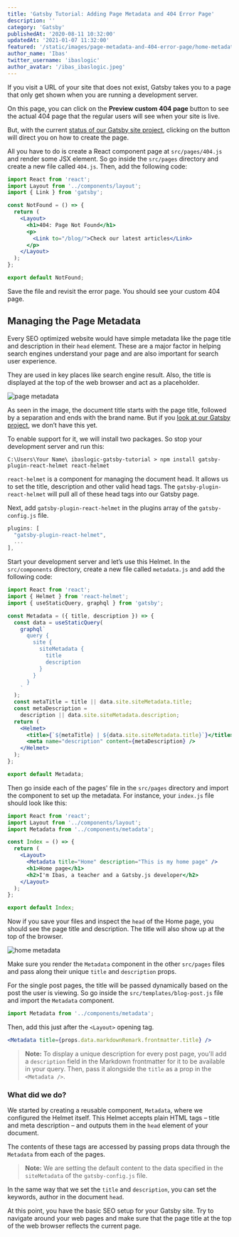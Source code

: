 ```yaml
---
title: 'Gatsby Tutorial: Adding Page Metadata and 404 Error Page'
description: ''
category: 'Gatsby'
publishedAt: '2020-08-11 10:32:00'
updatedAt: '2021-01-07 11:32:00'
featured: '/static/images/page-metadata-and-404-error-page/home-metadata_.png'
author_name: 'Ibas'
twitter_username: 'ibaslogic'
author_avatar: '/ibas_ibaslogic.jpeg'
---
```


If you visit a URL of your site that does not exist, Gatsby takes you to a page that only get shown when you are running a development server.

On this page, you can click on the **Preview custom 404 page** button to see the actual 404 page that the regular users will see when your site is live.

But, with the current [status of our Gatsby site project](/gatsby-tutorial-from-scratch-for-beginners/ 'Gatsby tutorial'), clicking on the button will direct you on how to create the page.

All you have to do is create a React component page at `src/pages/404.js` and render some JSX element. So go inside the `src/pages` directory and create a new file called `404.js`. Then, add the following code:

```jsx
import React from 'react';
import Layout from '../components/layout';
import { Link } from 'gatsby';

const NotFound = () => {
  return (
    <Layout>
      <h1>404: Page Not Found</h1>
      <p>
        <Link to="/blog/">Check our latest articles</Link>
      </p>
    </Layout>
  );
};

export default NotFound;
```

Save the file and revisit the error page. You should see your custom 404 page.

## Managing the Page Metadata

Every SEO optimized website would have simple metadata like the page title and description in their `head` element. These are a major factor in helping search engines understand your page and are also important for search user experience.

They are used in key places like search engine result. Also, the title is displayed at the top of the web browser and act as a placeholder.

![page metadata](/static/images/page-metadata-and-404-error-page/page-metadata__.png)

As seen in the image, the document title starts with the page title, followed by a separation and ends with the brand name. But if you [look at our Gatsby project](/gatsby-tutorial-from-scratch-for-beginners/ 'Gatsby tutorial'), we don’t have this yet.

To enable support for it, we will install two packages. So stop your development server and run this:

```
C:\Users\Your Name\ ibaslogic-gatsby-tutorial > npm install gatsby-plugin-react-helmet react-helmet
```

`react-helmet` is a component for managing the document head. It allows us to set the title, description and other valid head tags. The `gatsby-plugin-react-helmet` will pull all of these head tags into our Gatsby page.

Next, add `gatsby-plugin-react-helmet` in the plugins array of the `gatsby-config.js` file.

```js
plugins: [
  "gatsby-plugin-react-helmet",
  ...
],
```

Start your development server and let’s use this Helmet. In the `src/components` directory, create a new file called `metadata.js` and add the following code:

```jsx
import React from 'react';
import { Helmet } from 'react-helmet';
import { useStaticQuery, graphql } from 'gatsby';

const Metadata = ({ title, description }) => {
  const data = useStaticQuery(
    graphql`
      query {
        site {
          siteMetadata {
            title
            description
          }
        }
      }
    `
  );
  const metaTitle = title || data.site.siteMetadata.title;
  const metaDescription =
    description || data.site.siteMetadata.description;
  return (
    <Helmet>
      <title>{`${metaTitle} | ${data.site.siteMetadata.title}`}</title>
      <meta name="description" content={metaDescription} />
    </Helmet>
  );
};

export default Metadata;
```

Then go inside each of the pages' file in the `src/pages` directory and import the component to set up the metadata. For instance, your `index.js` file should look like this:

```jsx
import React from 'react';
import Layout from '../components/layout';
import Metadata from '../components/metadata';

const Index = () => {
  return (
    <Layout>
      <Metadata title="Home" description="This is my home page" />
      <h1>Home page</h1>
      <h2>I'm Ibas, a teacher and a Gatsby.js developer</h2>
    </Layout>
  );
};

export default Index;
```

Now if you save your files and inspect the `head` of the Home page, you should see the page title and description. The title will also show up at the top of the browser.

![home metadata](/static/images/page-metadata-and-404-error-page/home-metadata_.png)

Make sure you render the `Metadata` component in the other `src/pages` files and pass along their unique `title` and `description` props.

For the single post pages, the title will be passed dynamically based on the post the user is viewing. So go inside the `src/templates/blog-post.js` file and import the `Metadata` component.

```js
import Metadata from '../components/metadata';
```

Then, add this just after the `<Layout>` opening tag.

```jsx
<Metadata title={props.data.markdownRemark.frontmatter.title} />
```

> **Note:** To display a unique description for every post page, you'll add a `description` field in the Markdown frontmatter for it to be available in your query. Then, pass it alongside the `title` as a prop in the `<Metadata />`.

### What did we do?

We started by creating a reusable component, `Metadata`, where we configured the Helmet itself. This Helmet accepts plain HTML tags – title and meta description – and outputs them in the `head` element of your document.

The contents of these tags are accessed by passing props data through the `Metadata` from each of the pages.

> **Note:** We are setting the default content to the data specified in the `siteMetadata` of the `gatsby-config.js` file.

In the same way that we set the `title` and `description`, you can set the keywords, author in the document `head`.

At this point, you have the basic SEO setup for your Gatsby site. Try to navigate around your web pages and make sure that the page title at the top of the web browser reflects the current page.

<PostNextUnit
  heading="Next part: Deploying Site to Netlify"
  btnLabel="continue"
  url="/deploy-gatsby-to-netlify/"
/>
